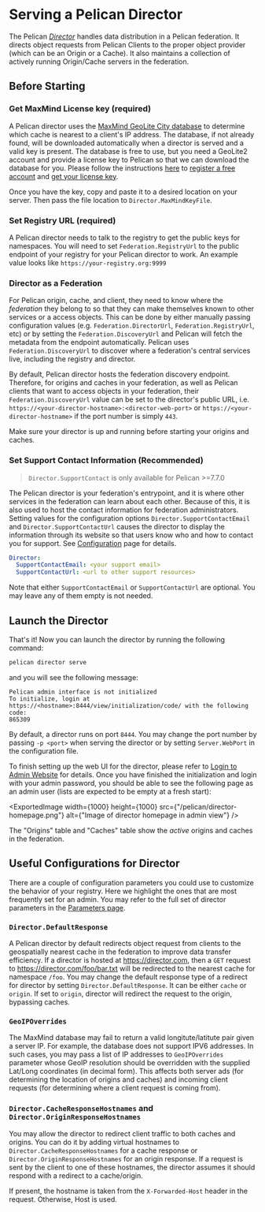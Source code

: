 
# Serving a Pelican Director

The Pelican [*Director*](../core-concepts.mdx#director-service) handles data distribution in a Pelican federation. It directs object requests from Pelican Clients to the proper object provider (which can be an Origin or a Cache). It also maintains a collection of actively running Origin/Cache servers in the federation.

## Before Starting

### Get MaxMind License key (required)

A Pelican director uses the [MaxMind GeoLite City database](https://dev.maxmind.com/geoip/docs/databases/city-and-country)
to determine which cache is nearest to a client's IP address.
The database, if not already found,
will be downloaded automatically when a director is served and a valid key is present. The database is free to use, but you need a GeoLite2 account
and provide a license key to Pelican so that we can download the database for you.
Please follow the instructions [here](https://dev.maxmind.com/geoip/docs/databases/city-and-country) to [register a free account](https://www.maxmind.com/en/geolite2/signup) and [get your license key](https://www.maxmind.com/en/accounts/current/license-key/).

Once you have the key, copy and paste it to a desired location on your server.
Then pass the file location to `Director.MaxMindKeyFile`.

### Set Registry URL (required)

A Pelican director needs to talk to the registry to get the public keys for namespaces. You will need to set `Federation.RegistryUrl` to the public endpoint of your registry
for your Pelican director to work. An example value looks like `https://your-registry.org:9999`

### Director as a Federation

For Pelican origin, cache, and client, they need to know where the *federation* they belong to so that they can make themselves known to other services or a access objects. This can be done by either manually passing configuration values (e.g. `Federation.DirectorUrl`, `Federation.RegistryUrl`, etc) or by setting the
`Federation.DiscoveryUrl` and Pelican will fetch the metadata from the endpoint automatically. Pelican uses `Federation.DiscoveryUrl` to discover where a federation's central services live, including the registry and director.

By default, Pelican director hosts the federation discovery endpoint. Therefore, for origins and caches in your federation, as well as Pelican clients that want to access objects in your federation, their `Federation.DiscoveryUrl` value can be set to the director's public URL, i.e. `https://<your-director-hostname>:<director-web-port>` or `https://<your-director-hostname>` if the port number is simply `443`.

Make sure your director is up and running before starting your origins and caches.

### Set Support Contact Information (Recommended)
> `Director.SupportContact` is only available for Pelican >=7.7.0

The Pelican director is your federation's entrypoint, and it is where other services in the federation can learn about each other. Because of this, it is also used to host the contact information for federation administrators. Setting values for the configuration options `Director.SupportContactEmail` and `Director.SupportContactUrl` causes the director to display the information through its website so that users know who and how to contact you for support. See [Configuration](./parameters.mdx#Director-SupportContact) page for details.

```yaml filename="pelican.yaml"
Director:
  SupportContactEmail: <your support email>
  SupportContactUrl: <url to other support resources>
```

Note that either `SupportContactEmail` or `SupportContactUrl` are optional. You may leave any of them empty is not needed.

## Launch the Director

That's it! Now you can launch the director by running the following command:

```bash
pelican director serve
```

and you will see the following message:

```console
Pelican admin interface is not initialized
To initialize, login at https://<hostname>:8444/view/initialization/code/ with the following code:
865309
```

By default, a director runs on port `8444`. You may change the port number by passing `-p <port>` when serving
the director or by setting `Server.WebPort` in the configuration file.

To finish setting up the web UI for the director, please refer to [Login to Admin Website](./serving_an_origin.mdx#login-to-admin-website) for details. Once you have finished the initialization and login with your admin password, you should be able to see the following page as an admin user (lists are expected to be empty at a fresh start):

<ExportedImage width={1000} height={1000} src={"/pelican/director-homepage.png"} alt={"Image of director homepage in admin view"} />

The "Origins" table and "Caches" table show the *active* origins and caches in the federation.

## Useful Configurations for Director

There are a couple of configuration parameters you could use to customize the behavior of your registry. Here we highlight the ones that are most frequently set for an admin. You may refer to the full set of director parameters in the [Parameters page](../parameters.mdx#Director-DefaultResponse).

### `Director.DefaultResponse`

A Pelican director by default redirects object request from clients to the geospatially nearest cache in the federation to improve data transfer efficiency. If a director is hosted at https://director.com, then a `GET` request to https://director.com/foo/bar.txt will be redirected to the nearest cache for namespace `/foo`. You may change the default response type of a redirect for director by setting `Director.DefaultResponse`. It can be either `cache` or `origin`. If set to `origin`, director will redirect the request to the origin, bypassing caches.

### `GeoIPOverrides`

The MaxMind database may fail to return a valid longitute/latitute pair given a server IP. For example, the database does not support IPV6 addresses. In such cases, you may pass a list of IP addresses to `GeoIPOverrides` parameter whose GeoIP resolution should be overridden with the supplied Lat/Long coordinates (in decimal form). This affects both server ads (for determining the location of origins and caches) and incoming client requests (for determining where a client request is coming from).

### `Director.CacheResponseHostnames` and `Director.OriginResponseHostnames`

You may allow the director to redirect client traffic to both caches and origins. You can do it by adding virtual hostnames to `Director.CacheResponseHostnames` for a cache response or `Director.OriginResponseHostnames` for an origin response. If a request is sent by the client to one of these hostnames, the director assumes it should respond with a redirect to a cache/origin.

If present, the hostname is taken from the `X-Forwarded-Host` header in the request. Otherwise, Host is used.
